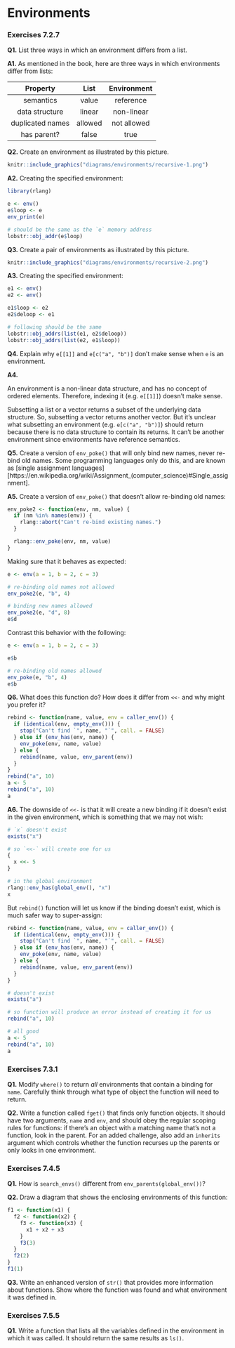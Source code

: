 # Environments

### Exercises 7.2.7

**Q1.** List three ways in which an environment differs from a list.

**A1.** As mentioned in the book, here are three ways in which environments differ from lists:

Property | List | Environment
:-------:|:-----:|:---------:
semantics | value | reference
data structure | linear | non-linear
duplicated names | allowed | not allowed
has parent? | false | true

**Q2.** Create an environment as illustrated by this picture.

```r
knitr::include_graphics("diagrams/environments/recursive-1.png")
```

**A2.** Creating the specified environment:

```r
library(rlang)

e <- env()
e$loop <- e
env_print(e)

# should be the same as the `e` memory address
lobstr::obj_addr(e$loop)
```

**Q3.** Create a pair of environments as illustrated by this picture.

```r
knitr::include_graphics("diagrams/environments/recursive-2.png")
```

**A3.** Creating the specified environment:

```r
e1 <- env()
e2 <- env()

e1$loop <- e2
e2$deloop <- e1

# following should be the same
lobstr::obj_addrs(list(e1, e2$deloop))
lobstr::obj_addrs(list(e2, e1$loop))
```

**Q4.** Explain why `e[[1]]` and `e[c("a", "b")]` don't make sense when `e` is an environment.

**A4.** 

An environment is a non-linear data structure, and has no concept of ordered elements. Therefore, indexing it (e.g. `e[[1]]`) doesn't make sense.

Subsetting a list or a vector returns a subset of the underlying data structure. So, subsetting a vector returns another vector. But it's unclear what subsetting an environment (e.g. `e[c("a", "b")]`) should return because there is no data structure to contain its returns. It can't be another environment since environments have reference semantics.

**Q5.** Create a version of `env_poke()` that will only bind new names, never re-bind old names. Some programming languages only do this, and are known as [single assignment languages][https://en.wikipedia.org/wiki/Assignment_(computer_science)#Single_assignment].

**A5.** Create a version of `env_poke()` that doesn't allow re-binding old names:

```r
env_poke2 <- function(env, nm, value) {
  if (nm %in% names(env)) {
    rlang::abort("Can't re-bind existing names.")
  }

  rlang::env_poke(env, nm, value)
}
```

Making sure that it behaves as expected:

```r
e <- env(a = 1, b = 2, c = 3)

# re-binding old names not allowed
env_poke2(e, "b", 4)

# binding new names allowed
env_poke2(e, "d", 8)
e$d
```

Contrast this behavior with the following:

```r
e <- env(a = 1, b = 2, c = 3)

e$b

# re-binding old names allowed
env_poke(e, "b", 4)
e$b
```

**Q6.** What does this function do? How does it differ from `<<-` and why might you prefer it?

```r
rebind <- function(name, value, env = caller_env()) {
  if (identical(env, empty_env())) {
    stop("Can't find `", name, "`", call. = FALSE)
  } else if (env_has(env, name)) {
    env_poke(env, name, value)
  } else {
    rebind(name, value, env_parent(env))
  }
}
rebind("a", 10)
a <- 5
rebind("a", 10)
a
```

**A6.** The downside of `<<-` is that it will create a new binding if it doesn't exist in the given environment, which is something that we may not wish:

```r
# `x` doesn't exist
exists("x")

# so `<<-` will create one for us
{
  x <<- 5
}

# in the global environment
rlang::env_has(global_env(), "x")
x
```

But `rebind()` function will let us know if the binding doesn't exist, which is much safer way to super-assign:

```r
rebind <- function(name, value, env = caller_env()) {
  if (identical(env, empty_env())) {
    stop("Can't find `", name, "`", call. = FALSE)
  } else if (env_has(env, name)) {
    env_poke(env, name, value)
  } else {
    rebind(name, value, env_parent(env))
  }
}

# doesn't exist
exists("a")

# so function will produce an error instead of creating it for us
rebind("a", 10)

# all good
a <- 5
rebind("a", 10)
a
```

### Exercises 7.3.1

**Q1.** Modify `where()` to return _all_ environments that contain a binding for `name`. Carefully think through what type of object the function will need to return.

**Q2.** Write a function called `fget()` that finds only function objects. It  should have two arguments, `name` and `env`, and should obey the regular scoping rules for functions: if there's an object with a matching name that's not a function, look in the parent. For an added challenge, also add an `inherits` argument which controls whether the function recurses up the parents or only looks in one environment.

### Exercises 7.4.5

**Q1.** How is `search_envs()` different from `env_parents(global_env())`?

**Q2.** Draw a diagram that shows the enclosing environments of this function:

```r
f1 <- function(x1) {
  f2 <- function(x2) {
    f3 <- function(x3) {
      x1 + x2 + x3
    }
    f3(3)
  }
  f2(2)
}
f1(1)
```

**Q3.** Write an enhanced version of `str()` that provides more information about functions. Show where the function was found and what environment it was defined in.

### Exercises 7.5.5

**Q1.** Write a function that lists all the variables defined in the environment in which it was called. It should return the same results as `ls()`.
